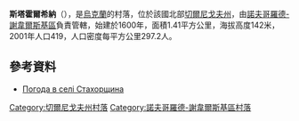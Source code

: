 {{coord|51|56|31|N|33|2|48|E|scale:100000|display=title}}

'''斯塔霍爾希納'''（{{lang-uk|Стахорщина}}），是[[烏克蘭|烏克蘭]]的村落，位於該國北部[[切爾尼戈夫州|切爾尼戈夫州]]，由[[諾夫哥羅德-謝韋爾斯基區|諾夫哥羅德-謝韋爾斯基區]]負責管轄，始建於1600年，面積1.41平方公里，海拔高度142米，2001年人口419，人口密度每平方公里297.2人。

==參考資料==
* [http://weather.in.ua/ua/chernigovskaja/25078 Погода в селі Стахорщина] {{Wayback|url=http://weather.in.ua/ua/chernigovskaja/25078 |date=20111220135603 }}

[[Category:切爾尼戈夫州村落|Category:切爾尼戈夫州村落]]
[[Category:諾夫哥羅德-謝韋爾斯基區村落|Category:諾夫哥羅德-謝韋爾斯基區村落]]


{{Chernihiv-geo-stub}}